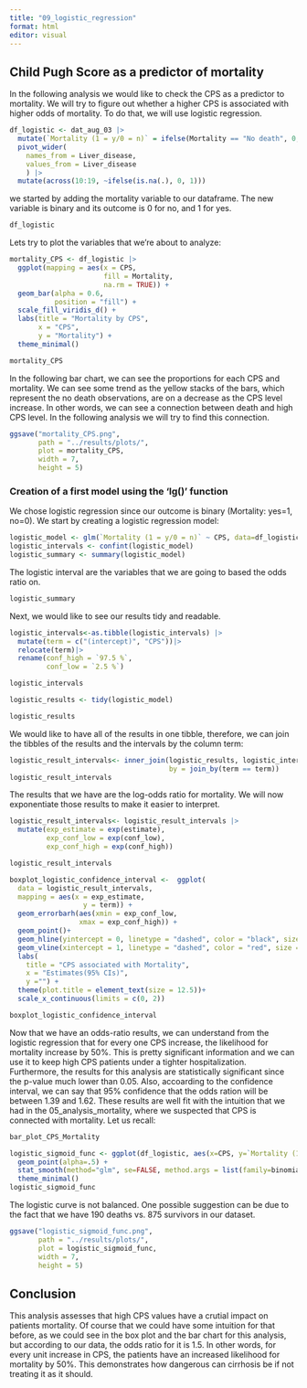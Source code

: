 ```yaml
---
title: "09_logistic_regression"
format: html
editor: visual
---
```


## Child Pugh Score as a predictor of mortality

In the following analysis we would like to check the CPS as a predictor to mortality. We will try to figure out whether a higher CPS is associated with higher odds of mortality. To do that, we will use logistic regression.

```r
df_logistic <- dat_aug_03 |>
  mutate(`Mortality (1 = y/0 = n)` = ifelse(Mortality == "No death", 0, 1)) |> 
  pivot_wider(
    names_from = Liver_disease,
    values_from = Liver_disease
    ) |> 
  mutate(across(10:19, ~ifelse(is.na(.), 0, 1)))
```

we started by adding the mortality variable to our dataframe. The new variable is binary and its outcome is 0 for no, and 1 for yes.

```r
df_logistic
```

Lets try to plot the variables that we're about to analyze:

```r
mortality_CPS <- df_logistic |> 
  ggplot(mapping = aes(x = CPS,
                       fill = Mortality,
                       na.rm = TRUE)) +
  geom_bar(alpha = 0.6,
           position = "fill") +
  scale_fill_viridis_d() +
  labs(title = "Mortality by CPS",
       x = "CPS",
       y = "Mortality") + 
  theme_minimal()

mortality_CPS
```

In the following bar chart, we can see the proportions for each CPS and mortality. We can see some trend as the yellow stacks of the bars, which represent the no death observations, are on a decrease as the CPS level increase. In other words, we can see a connection between death and high CPS level. In the following analysis we will try to find this connection.

```r
ggsave("mortality_CPS.png", 
       path = "../results/plots/",
       plot = mortality_CPS,
       width = 7,
       height = 5)
```

### Creation of a first model using the 'lg()' function

We chose logistic regression since our outcome is binary (Mortality: yes=1, no=0). We start by creating a logistic regression model:

```r
logistic_model <- glm(`Mortality (1 = y/0 = n)` ~ CPS, data=df_logistic, family = "binomial")
logistic_intervals <- confint(logistic_model)
logistic_summary <- summary(logistic_model)
```

The logistic interval are the variables that we are going to based the odds ratio on.

```r
logistic_summary
```

Next, we would like to see our results tidy and readable.

```r
logistic_intervals<-as.tibble(logistic_intervals) |>
  mutate(term = c("(intercept)", "CPS"))|> 
  relocate(term)|>
  rename(conf_high = `97.5 %`,
         conf_low = `2.5 %`)

logistic_intervals
```

```r
logistic_results <- tidy(logistic_model)

logistic_results
```

We would like to have all of the results in one tibble, therefore, we can join the tibbles of the results and the intervals by the column term:

```r
logistic_result_intervals<- inner_join(logistic_results, logistic_intervals, 
                                       by = join_by(term == term))
logistic_result_intervals
```

The results that we have are the log-odds ratio for mortality. We will now exponentiate those results to make it easier to interpret.

```r
logistic_result_intervals<- logistic_result_intervals |>
  mutate(exp_estimate = exp(estimate),
         exp_conf_low = exp(conf_low),
         exp_conf_high = exp(conf_high))

logistic_result_intervals
```

```r
boxplot_logistic_confidence_interval <-  ggplot( 
  data = logistic_result_intervals,
  mapping = aes(x = exp_estimate,
                  y = term)) +
  geom_errorbarh(aes(xmin = exp_conf_low,
                 xmax = exp_conf_high)) +
  geom_point()+
  geom_hline(yintercept = 0, linetype = "dashed", color = "black", size = 0.5) +
  geom_vline(xintercept = 1, linetype = "dashed", color = "red", size = 0.5) +
  labs(
    title = "CPS associated with Mortality",
    x = "Estimates(95% CIs)",
    y ="") +
  theme(plot.title = element_text(size = 12.5))+
  scale_x_continuous(limits = c(0, 2))

boxplot_logistic_confidence_interval
```

Now that we have an odds-ratio results, we can understand from the logistic regression that for every one CPS increase, the likelihood for mortality increase by 50%. This is pretty significant information and we can use it to keep high CPS patients under a tighter hospitalization. Furthermore, the results for this analysis are statistically significant since the p-value much lower than 0.05. Also, accoarding to the confidence interval, we can say that 95% confidence that the odds ration will be between 1.39 and 1.62. These results are well fit with the intuition that we had in the 05_analysis_mortality, where we suspected that CPS is connected with mortality. Let us recall:

```r
bar_plot_CPS_Mortality
```

```r
logistic_sigmoid_func <- ggplot(df_logistic, aes(x=CPS, y=`Mortality (1 = y/0 = n)`)) + 
  geom_point(alpha=.5) +
  stat_smooth(method="glm", se=FALSE, method.args = list(family=binomial)) + 
  theme_minimal()
logistic_sigmoid_func
```

The logistic curve is not balanced. One possible suggestion can be due to the fact that we have 190 deaths vs. 875 survivors in our dataset.

```r
ggsave("logistic_sigmoid_func.png", 
       path = "../results/plots/",
       plot = logistic_sigmoid_func,
       width = 7,
       height = 5)
```

## Conclusion

This analysis assesses that high CPS values have a crutial impact on patients mortality. Of course that we could have some intuition for that before, as we could see in the box plot and the bar chart for this analysis, but according to our data, the odds ratio for it is 1.5. In other words, for every unit increase in CPS, the patients have an increased likelihood for mortality by 50%. This demonstrates how dangerous can cirrhosis be if not treating it as it should.
